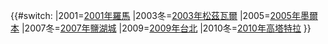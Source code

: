 {{#switch:{{{year}}}
|2001=[[2001年夏季聽障奧林匹克運動會|2001年羅馬]]
|2003冬=[[2003年冬季聽障奧林匹克運動會|2003年松茲瓦爾]]
|2005=[[2005年夏季聽障奧林匹克運動會|2005年墨爾本]]
|2007冬=[[2007年冬季聽障奧林匹克運動會|2007年鹽湖城]]
|2009=[[2009年夏季聽障奧林匹克運動會|2009年台北]]
|2010冬=[[2010年冬季聽障奧林匹克運動會|2010年高塔特拉]]
}}<noinclude>{{Documentation}}</noinclude>